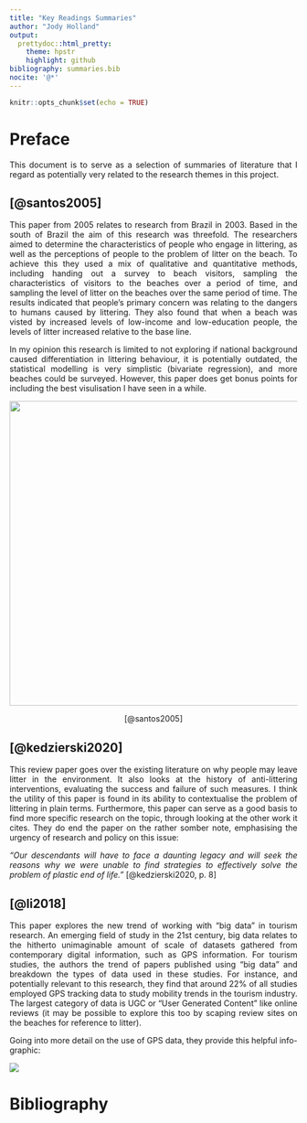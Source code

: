 ```yaml
---
title: "Key Readings Summaries"
author: "Jody Holland"
output:
  prettydoc::html_pretty:
    theme: hpstr 
    highlight: github
bibliography: summaries.bib
nocite: '@*'
---
```


```r
knitr::opts_chunk$set(echo = TRUE)
```

```{=html}
<style>
body {
text-align: justify}
</style>
```
# Preface

This document is to serve as a selection of summaries of literature that I regard as potentially very related to the research themes in this project.

## [@santos2005]

This paper from 2005 relates to research from Brazil in 2003. Based in the south of Brazil the aim of this research was threefold. The researchers aimed to determine the characteristics of people who engage in littering, as well as the perceptions of people to the problem of litter on the beach. To achieve this they used a mix of qualitative and quantitative methods, including handing out a survey to beach visitors, sampling the characteristics of visitors to the beaches over a period of time, and sampling the level of litter on the beaches over the same period of time. The results indicated that people's primary concern was relating to the dangers to humans caused by littering. They also found that when a beach was visted by increased levels of low-income and low-education people, the levels of litter increased relative to the base line.

In my opinion this research is limited to not exploring if national background caused differentiation in littering behaviour, it is potentially outdated, the statistical modelling is very simplistic (bivariate regression), and more beaches could be surveyed. However, this paper does get bonus points for including the best visulisation I have seen in a while.

<center>

![](images/paste-81A7CFA8.png){width="533"}

[@santos2005]

</center>

## [@kedzierski2020]

This review paper goes over the existing literature on why people may leave litter in the environment. It also looks at the history of anti-littering interventions, evaluating the success and failure of such measures. I think the utility of this paper is found in its ability to contextualise the problem of littering in plain terms. Furthermore, this paper can serve as a good basis to find more specific research on the topic, through looking at the other work it cites. They do end the paper on the rather somber note, emphasising the urgency of research and policy on this issue:

*"Our descendants will have to face a daunting legacy and will seek the reasons why we were unable to find strategies to effectively solve the problem of plastic end of life."* [@kedzierski2020, p. 8]

## [@li2018]

This paper explores the new trend of working with "big data" in tourism research. An emerging field of study in the 21st century, big data relates to the hitherto unimaginable amount of scale of datasets gathered from contemporary digital information, such as GPS information. For tourism studies, the authors the trend of papers published using "big data" and breakdown the types of data used in these studies. For instance, and potentially relevant to this research, they find that around 22% of all studies employed GPS tracking data to study mobility trends in the tourism industry. The largest category of data is UGC or "User Generated Content" like online reviews (it may be possible to explore this too by scaping review sites on the beaches for reference to litter).

Going into more detail on the use of GPS data, they provide this helpful info-graphic:

![](images/paste-4D772A67.png)

# Bibliography
